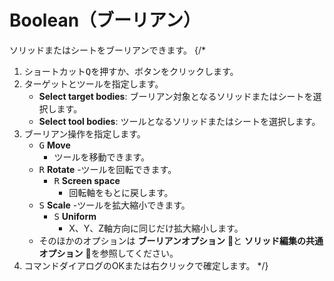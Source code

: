 
# Boolean（ブーリアン）

<Reference shortcut="Q" command="Boolean" button="コマンドバー左" />

ソリッドまたはシートをブーリアンできます。
{/* 
1. ショートカット<kbd>Q</kbd>を押すか、ボタンをクリックします。
2. ターゲットとツールを指定します。
   - **Select target bodies**: ブーリアン対象となるソリッドまたはシートを選択します。
   - **Select tool bodies**: ツールとなるソリッドまたはシートを選択します。
4. ブーリアン操作を指定します。
   - <kbd>G</kbd> **Move**
        - ツールを移動できます。
   - <kbd>R</kbd> **Rotate**
        -ツールを回転できます。
        - <kbd>R</kbd> **Screen space**
            - 回転軸をもとに戻します。
   - <kbd>S</kbd> **Scale**
        -ツールを拡大縮小できます。
        - <kbd>S</kbd> **Uniform**
            - X、Y、Z軸方向に同じだけ拡大縮小します。
   - そのほかのオプションは **ブーリアンオプション** 🚧と **ソリッド編集の共通オプション** 🚧を参照してください。
5. コマンドダイアログのOKまたは右クリックで確定します。
 */}



